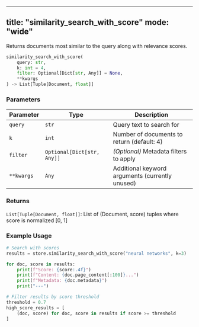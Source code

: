 
---
title: "similarity_search_with_score"
mode: "wide"
---

Returns documents most similar to the query along with relevance scores.

```python
similarity_search_with_score(
    query: str,
    k: int = 4,
    filter: Optional[Dict[str, Any]] = None,
    **kwargs
) -> List[Tuple[Document, float]]
```

### Parameters

| Parameter | Type | Description |
|-----------|------|-------------|
| `query` | `str` | Query text to search for |
| `k` | `int` | Number of documents to return (default: 4) |
| `filter` | `Optional[Dict[str, Any]]` | _(Optional)_ Metadata filters to apply |
| `**kwargs` | `Any` | Additional keyword arguments (currently unused) |

### Returns

`List[Tuple[Document, float]]`: List of (Document, score) tuples where score is normalized [0, 1]

### Example Usage

```python
# Search with scores
results = store.similarity_search_with_score("neural networks", k=3)

for doc, score in results:
    print(f"Score: {score:.4f}")
    print(f"Content: {doc.page_content[:100]}...")
    print(f"Metadata: {doc.metadata}")
    print("---")

# Filter results by score threshold
threshold = 0.7
high_score_results = [
    (doc, score) for doc, score in results if score >= threshold
]
```
